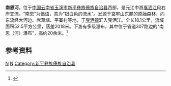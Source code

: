 {{Infobox River
  | river_name      = 南恩河
  | image_name      = Nan'en waterfall in Xinping, Yunnan, China.jpg
  | image_size      = 250px
  | caption         = 位于307省道旁的南恩瀑布
  | origin          = [[云南省|云南省]][[新平彝族傣族自治县|新平县]][[戛洒镇|戛洒镇]][[哀牢山|哀牢山]]东麓
  | mouth           = 云南省新平县戛洒镇[[元江_(红河)|戛洒江]]
  | basin_countries = 
  | length          = 18.1 公里
  | elevation       = 
  | mouth_elevation = 
  | discharge       = 0.60 立方米每秒<ref>枯水流量</ref>
  | watershed       = 52.5 平方公里
}}
'''南恩河'''，位于[[中国|中国]][[云南省|云南省]][[玉溪市|玉溪市]][[新平彝族傣族自治县|新平彝族傣族自治县]]西部，是元江中游[[元江_(红河)|戛洒江]]段右岸支流。“南恩”为[[傣语|傣语]]，意为“银白色的流水”。发源于[[哀牢山|哀牢山]]东麓的原始森林，向东流经大河边、席草塘、平寨村等地，于[[戛洒镇|戛洒镇]]汇入戛洒江。全长18.1公里，流域面积52.5平方公里，落差2018米。下游有多级瀑布，其中位于省道307路边的“南恩（河）瀑布”，高约20余米。<ref>{{cite book zh |author= |title=《新平县志》 |format=M |edition=1 |location=北京 |publisher=[[生活·读书·新知三联书店|生活·读书·新知三联书店]] |date=1993年7月 |pages=69页 |id= ISBN 7-108-00657-X}}</ref>
==参考资料==
{{reflist}}

[[Category:红河水系|N]]
[[Category:玉溪河流|N]]
[[Category:新平彝族傣族自治县|Category:新平彝族傣族自治县]]
